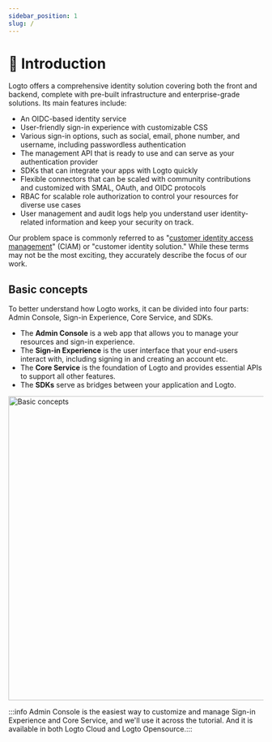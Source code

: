 ```yaml
---
sidebar_position: 1
slug: /
---
```


# 💁 Introduction

Logto offers a comprehensive identity solution covering both the front and backend, complete with pre-built infrastructure and enterprise-grade solutions. Its main features include:

- An OIDC-based identity service
- User-friendly sign-in experience with customizable CSS
- Various sign-in options, such as social, email, phone number, and username, including passwordless authentication
- The management API that is ready to use and can serve as your authentication provider
- SDKs that can integrate your apps with Logto quickly
- Flexible connectors that can be scaled with community contributions and customized with SMAL, OAuth, and OIDC protocols
- RBAC for scalable role authorization to control your resources for diverse use cases
- User management and audit logs help you understand user identity-related information and keep your security on track.

Our problem space is commonly referred to as "[customer identity access management](https://en.wikipedia.org/wiki/Customer_identity_access_management)" (CIAM) or "customer identity solution." While these terms may not be the most exciting, they accurately describe the focus of our work.

## Basic concepts

To better understand how Logto works, it can be divided into four parts: Admin Console, Sign-in Experience, Core Service, and SDKs.

- The **Admin Console** is a web app that allows you to manage your resources and sign-in experience.
- The **Sign-in Experience** is the user interface that your end-users interact with, including signing in and creating an account etc.
- The **Core Service** is the foundation of Logto and provides essential APIs to support all other features.
- The **SDKs** serve as bridges between your application and Logto.


<img src={basicConcepts} alt="Basic concepts" width="600px" />

:::info
Admin Console is the easiest way to customize and manage Sign-in Experience and Core Service, and we'll use it across the tutorial. And it is available in both Logto Cloud and Logto Opensource.:::
